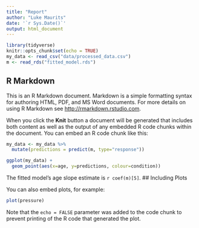 ```yaml
---
title: "Report"
author: "Luke Maurits"
date: '`r Sys.Date()`'
output: html_document
---
```


```r
library(tidyverse)
knitr::opts_chunk$set(echo = TRUE)
my_data <- read_csv("data/processed_data.csv")
m <- read_rds("fitted_model.rds")
```

## R Markdown

This is an R Markdown document. Markdown is a simple formatting syntax for authoring HTML, PDF, and MS Word documents. For more details on using R Markdown see <http://rmarkdown.rstudio.com>.

When you click the **Knit** button a document will be generated that includes both content as well as the output of any embedded R code chunks within the document. You can embed an R code chunk like this:

```r
my_data <- my_data %>%
  mutate(predictions = predict(m, type="response"))

ggplot(my_data) +
  geom_point(aes(x=age, y=predictions, colour=condition))

```

The fitted model's age slope estimate is `r coef(m)[5]`.
## Including Plots


You can also embed plots, for example:

```r
plot(pressure)
```

Note that the `echo = FALSE` parameter was added to the code chunk to prevent printing of the R code that generated the plot.
